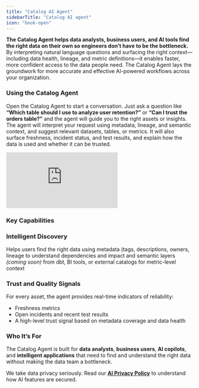 ```yaml
---
title: "Catalog AI Agent"
sidebarTitle: "Catalog AI agent"
icon: "book-open"
---
```

<Card title="Learn more about Ella's full set of AI agents" icon="droplet" href="/cloud/ai-agents/overview" horizontal="true">
</Card>

**The Catalog Agent helps data analysts, business users, and AI tools find the right data on their own so engineers don’t have to be the bottleneck.** By interpreting natural language questions and surfacing the right context—including data health, lineage, and metric definitions—it enables faster, more confident access to the data people need. The Catalog Agent lays the groundwork for more accurate and effective AI-powered workflows across your organization.

### Using the Catalog Agent

Open the Catalog Agent to start a conversation. Just ask a question like **“Which table should I use to analyze user retention?”** or **“Can I trust the orders table?”** and the agent will guide you to the right assets or insights.
The agent will interpret your request using metadata, lineage, and semantic context, and suggest relevant datasets, tables, or metrics. It will also surface freshness, incident status, and test results, and explain how the data is used and whether it can be trusted.

<Frame>
  <div style={{ paddingBottom: "64.98194945848375%" }}>
    <iframe
      src="https://www.loom.com/embed/6e64e499d5a9451b8b5cca41994395d6?sid=a921bd75-ad4d-4c90-8e4f-4f7a620b4e37"
      frameborder="0"
      webkitAllowFullScreen
      mozAllowFullScreen
      allowfullscreen
      style={{
        position: "absolute",
        top: 0,
        left: 0,
        width: "100%",
        height: "100%",
      }}
    ></iframe>
  </div>
</Frame>

### Key Capabilities

### Intelligent Discovery

Helps users find the right data using metadata (tags, descriptions, owners, lineage to understand dependencies and impact and semantic layers *(coming soon)* from dbt, BI tools, or external catalogs for metric-level context

### Trust and Quality Signals

For every asset, the agent provides real-time indicators of reliability:

- Freshness metrics
- Open incidents and recent test results
- A high-level trust signal based on metadata coverage and data health

### Who It’s For

The Catalog Agent is built for **data analysts**, **business users**, **AI copilots**, and **intelligent applications** that need to find and understand the right data without making the data team a bottleneck.

<Check>We take data privacy seriously. Read our [**AI Privacy Policy**](/cloud/general/ai-privacy-policy) to understand how AI features are secured.</Check>

